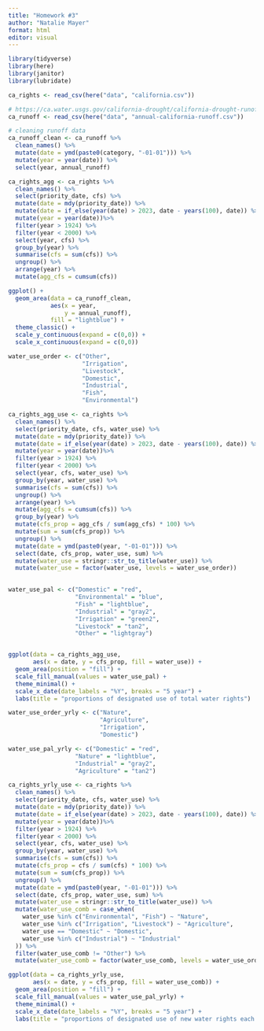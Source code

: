 ```yaml
---
title: "Homework #3"
author: "Natalie Mayer"
format: html
editor: visual
---
```


```r
library(tidyverse)
library(here)
library(janitor)
library(lubridate)

ca_rights <- read_csv(here("data", "california.csv"))

# https://ca.water.usgs.gov/california-drought/california-drought-runoff.html
ca_runoff <- read_csv(here("data", "annual-california-runoff.csv"))
```

```r
# cleaning runoff data 
ca_runoff_clean <- ca_runoff %>%
  clean_names() %>%
  mutate(date = ymd(paste0(category, "-01-01"))) %>%
  mutate(year = year(date)) %>%
  select(year, annual_runoff)

```

```r
ca_rights_agg <- ca_rights %>%
  clean_names() %>%
  select(priority_date, cfs) %>%
  mutate(date = mdy(priority_date)) %>%
  mutate(date = if_else(year(date) > 2023, date - years(100), date)) %>%
  mutate(year = year(date))%>%
  filter(year > 1924) %>%
  filter(year < 2000) %>%
  select(year, cfs) %>%
  group_by(year) %>%
  summarise(cfs = sum(cfs)) %>%
  ungroup() %>%
  arrange(year) %>% 
  mutate(agg_cfs = cumsum(cfs))
```

```r
ggplot() + 
  geom_area(data = ca_runoff_clean,
            aes(x = year, 
                y = annual_runoff), 
            fill = "lightblue") + 
  theme_classic() + 
  scale_y_continuous(expand = c(0,0)) + 
  scale_x_continuous(expand = c(0,0))
```


```r
water_use_order <- c("Other", 
                     "Irrigation", 
                     "Livestock", 
                     "Domestic",
                     "Industrial", 
                     "Fish", 
                     "Environmental")

ca_rights_agg_use <- ca_rights %>%
  clean_names() %>%
  select(priority_date, cfs, water_use) %>%
  mutate(date = mdy(priority_date)) %>%
  mutate(date = if_else(year(date) > 2023, date - years(100), date)) %>%
  mutate(year = year(date))%>%
  filter(year > 1924) %>%
  filter(year < 2000) %>%
  select(year, cfs, water_use) %>%
  group_by(year, water_use) %>%
  summarise(cfs = sum(cfs)) %>%
  ungroup() %>%
  arrange(year) %>% 
  mutate(agg_cfs = cumsum(cfs)) %>%
  group_by(year) %>%
  mutate(cfs_prop = agg_cfs / sum(agg_cfs) * 100) %>%
  mutate(sum = sum(cfs_prop)) %>%
  ungroup() %>%
  mutate(date = ymd(paste0(year, "-01-01"))) %>%
  select(date, cfs_prop, water_use, sum) %>%
  mutate(water_use = stringr::str_to_title(water_use)) %>%
  mutate(water_use = factor(water_use, levels = water_use_order))
  

water_use_pal <- c("Domestic" = "red", 
                   "Environmental" = "blue", 
                   "Fish" = "lightblue", 
                   "Industrial" = "gray2", 
                   "Irrigation" = "green2", 
                   "Livestock" = "tan2", 
                   "Other" = "lightgray")


ggplot(data = ca_rights_agg_use, 
       aes(x = date, y = cfs_prop, fill = water_use)) + 
  geom_area(position = "fill") + 
  scale_fill_manual(values = water_use_pal) + 
  theme_minimal() + 
  scale_x_date(date_labels = "%Y", breaks = "5 year") +
  labs(title = "proportions of designated use of total water rights")
```


```r
water_use_order_yrly <- c("Nature", 
                          "Agriculture",
                          "Irrigation",
                          "Domestic")

water_use_pal_yrly <- c("Domestic" = "red", 
                   "Nature" = "lightblue", 
                   "Industrial" = "gray2", 
                   "Agriculture" = "tan2")

ca_rights_yrly_use <- ca_rights %>%
  clean_names() %>%
  select(priority_date, cfs, water_use) %>%
  mutate(date = mdy(priority_date)) %>%
  mutate(date = if_else(year(date) > 2023, date - years(100), date)) %>%
  mutate(year = year(date))%>%
  filter(year > 1924) %>%
  filter(year < 2000) %>%
  select(year, cfs, water_use) %>%
  group_by(year, water_use) %>%
  summarise(cfs = sum(cfs)) %>%
  mutate(cfs_prop = cfs / sum(cfs) * 100) %>%
  mutate(sum = sum(cfs_prop)) %>%
  ungroup() %>%
  mutate(date = ymd(paste0(year, "-01-01"))) %>%
  select(date, cfs_prop, water_use, sum) %>%
  mutate(water_use = stringr::str_to_title(water_use)) %>%
  mutate(water_use_comb = case_when(
    water_use %in% c("Environmental", "Fish") ~ "Nature", 
    water_use %in% c("Irrigation", "Livestock") ~ "Agriculture",
    water_use == "Domestic" ~ "Domestic", 
    water_use %in% c("Industrial") ~ "Industrial"
  )) %>%
  filter(water_use_comb != "Other") %>%
  mutate(water_use_comb = factor(water_use_comb, levels = water_use_order_yrly)) 

ggplot(data = ca_rights_yrly_use, 
       aes(x = date, y = cfs_prop, fill = water_use_comb)) + 
  geom_area(position = "fill") + 
  scale_fill_manual(values = water_use_pal_yrly) + 
  theme_minimal() + 
  scale_x_date(date_labels = "%Y", breaks = "5 year") +
  labs(title = "proportions of designated use of new water rights each year")
```



